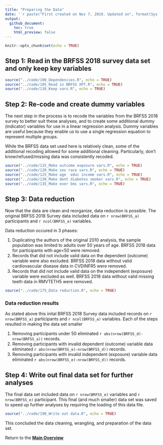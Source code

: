 ---
title: "Preparing the Data"
date: '`r paste("First created on Nov 7, 2019. Updated on", format(Sys.Date(),"%b %d, %Y"))`'
output: 
  github_document:
    toc: true
    html_preview: false
---

```{r setup, include=FALSE}
knitr::opts_chunk$set(echo = TRUE)
```

## Step 1: Read in the BRFSS 2018 survey data set and only keep key variables

```{r echo=TRUE}
source("../code/100_Dependencies.R", echo = TRUE)
source("../code/105_Read in BRFSS XPT.R", echo = TRUE)
source("../code/110_Keep vars.R", echo = TRUE)

```

## Step 2: Re-code and create dummy variables

The next step in the process is to recode the variables from the BRFSS 2018 survey to better suit these analyses, and to create some additional dummy (indicator) variables for use in a linear regression analysis. Dummy variables are useful because they enable us to use a single regression equation to represent multiple groups.

While the BRFSS data set used here is relatively clean, some of the additional recoding allowed for some additional cleaning. Particularly, don't know/refused/missing data was consistently recoded.

```{r echo=TRUE}
source("../code/115_Make outcome exposure vars.R", echo = TRUE)
source("../code/120_Make sex race vars.R", echo = TRUE)
source("../code/125_Make age  educ income vars.R", echo = TRUE)
source("../code/130_Make dent diabetes smoker vars.R", echo = TRUE)
source("../code/135_Make exer bmi vars.R", echo = TRUE)

```

## Step 3: Data reduction

Now that the data are clean and reorganize, data reduction is possible. The original BRFSS 2018 Survey data included data on `r nrow(BRFSS_a)` participants and `r ncol(BRFSS_a)` variables.

Data reduction occured in 3 phases:

1. Duplicating the authors of the original 2010 analysis, the sample population was limited to adults over 50 years of age. BRFSS 2018 data for participants with age<50 were removed.
2. Records that did not include valid data on the dependent (outcome) variable were also excluded. BRFSS 2018 data without valid cardiovascular disease data in CVDINFR5 were removed.
3. Records that did not include valid data on the independent (exposure) variable were excluded as well. BRFSS 2018 data without valid missing teeth data in RMVTETH5 were removed.

```{r echo=TRUE}
source("../code/175_Data reduction.R", echo = TRUE)

```

### Data reduction results

As stated above this inital BRFSS 2018 Survey data included records on `r nrow(BRFSS_a)` participants and `r ncol(BRFSS_a)` variables. Each of the steps resulted in making the data set smaller

1. Removing participants under 50 eliminated `r abs(nrow(BRFSS_d)-nrow(BRFSS_a))` records.
2. Removing participants with invalid dependent (outcome) variable data eliminated `r abs(nrow(BRFSS_e)-nrow(BRFSS_d))` records.
3. Removing participants with invalid independent (exposure) variable data eliminated `r abs(nrow(BRFSS_e)-nrow(BRFSS_d))` records.

## Step 4: Write out final data set for further analyses

The final data set included data on `r nrow(BRFSS_e)` variables and `r nrow(BRFSS_e)` participant. This final (and much smaller) data set was saved to speed up further analyses by requiring the loading of this data file.

```{r echo=TRUE}
source("../code/190_Write out data.R", echo = TRUE)

```

This concluded the data cleaning, wrangling, and preparation of the data set.

Return to the **[Main Overview](index.html)**
